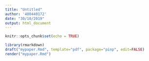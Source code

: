 ---
title: "Untitled"
author: '480440172'
date: "30/10/2019"
output: html_document
---

```{r setup, include=FALSE}
knitr::opts_chunk$set(echo = TRUE)
```

```{r}
library(rmarkdown)
draft("mypaper.Rmd", template="pdf", package="pinp", edit=FALSE)
render("mypaper.Rmd")
```

